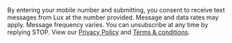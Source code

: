 By entering your mobile number and submitting, you consent to receive text messages from Lux at the number provided. 
Message and data rates may apply. Message frequency varies. 
You can unsubscribe at any time by replying STOP. 
View our [Privacy Policy](/assets/pdf/LUX-Privacy-Policy.pdf) and [Terms & conditions](/assets/pdf/LUX-NFT-Terms-and-Conditions.pdf).

